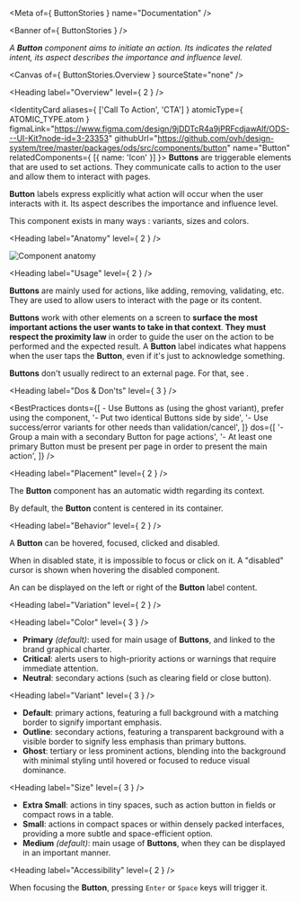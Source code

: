 
<Meta of={ ButtonStories } name="Documentation" />

<Banner of={ ButtonStories } />

_A **Button** component aims to initiate an action. Its <StorybookLink kind="ODS Components/Text" label="Text" story="Documentation" /> indicates the related intent, its aspect describes the importance and influence level._

<Canvas of={ ButtonStories.Overview } sourceState="none" />

<Heading label="Overview" level={ 2 } />

<IdentityCard aliases={ ['Call To Action', 'CTA'] }
              atomicType={ ATOMIC_TYPE.atom }
              figmaLink="https://www.figma.com/design/9jDDTcR4a9jPRFcdjawAlf/ODS---UI-Kit?node-id=3-23353"
              githubUrl="https://github.com/ovh/design-system/tree/master/packages/ods/src/components/button"
              name="Button"
              relatedComponents={ [{ name: 'Icon' }] }>
  **Buttons** are triggerable elements that are used to set actions. They communicate calls to action to the user and
  allow them to interact with pages.

  **Button** labels express explicitly what action will occur when the user interacts with it. Its aspect describes
  the importance and influence level.

  This component exists in many ways : variants, sizes and colors.
</IdentityCard>

<Heading label="Anatomy" level={ 2 } />

![Component anatomy](components/button/anatomy.png "Component anatomy")

<Heading label="Usage" level={ 2 } />

**Buttons** are mainly used for actions, like adding, removing, validating, etc.
They are used to allow users to interact with the page or its content.

**Buttons** work with other elements on a screen to **surface the most important actions the user wants to take in that context**.
**They must respect the proximity law** in order to guide the user on the action to be performed and the expected result.
A **Button** label indicates what happens when the user taps the **Button**, even if it's just to acknowledge something.

**Buttons** don't usually redirect to an external page. For that, see <StorybookLink kind="ODS Components/Link" label="Link" story="Documentation" />.

<Heading label="Dos & Don'ts" level={ 3 } />

<BestPractices
  donts={[
    <span>- Use Buttons as <StorybookLink kind="ODS Components/Link" label="Link" story="Documentation" /> (using the ghost variant), prefer using the <StorybookLink kind="ODS Components/Link" label="Link" story="Documentation" /> component</span>,
    '- Put two identical Buttons side by side',
    '- Use success/error variants for other needs than validation/cancel',
  ]}
  dos={[
    '- Group a main with a secondary Button for page actions',
    '- At least one primary Button must be present per page in order to present the main action',
  ]}
/>

<Heading label="Placement" level={ 2 } />

The **Button** component has an automatic width regarding its context.

By default, the **Button** content is centered in its container.

<Heading label="Behavior" level={ 2 } />

A **Button** can be hovered, focused, clicked and disabled.

When in disabled state, it is impossible to focus or click on it. A "disabled" cursor is shown when hovering the disabled component.

An <StorybookLink kind="ODS Components/Icon" label="Icon" story="Documentation" /> can be displayed on the left or right of the **Button** label content.

<Heading label="Variation" level={ 2 } />

<Heading label="Color" level={ 3 } />

- **Primary** _(default)_: used for main usage of **Buttons**, and linked to the brand graphical charter.
- **Critical**: alerts users to high-priority actions or warnings that require immediate attention.
- **Neutral**: secondary actions (such as clearing field or close button).

<Heading label="Variant" level={ 3 } />

- **Default**: primary actions, featuring a full background with a matching border to signify important emphasis.
- **Outline**: secondary actions, featuring a transparent background with a visible border to signify less emphasis than primary buttons.
- **Ghost**: tertiary or less prominent actions, blending into the background with minimal styling until hovered or focused to reduce visual dominance.

<Heading label="Size" level={ 3 } />

- **Extra Small**: actions in tiny spaces, such as action button in fields or compact rows in a table.
- **Small**: actions in compact spaces or within densely packed interfaces, providing a more subtle and space-efficient option.
- **Medium** _(default)_: main usage of **Buttons**, when they can be displayed in an important manner.

<Heading label="Accessibility" level={ 2 } />

When focusing the **Button**, pressing `Enter` or `Space` keys will trigger it.
